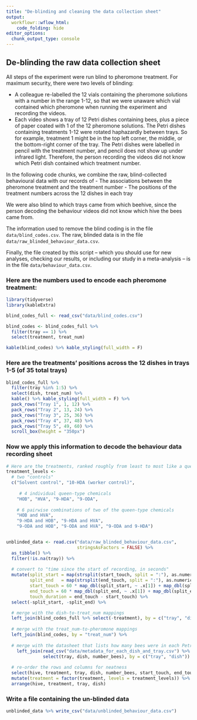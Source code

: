 ```yaml
---
title: "De-blinding and cleaning the data collection sheet"
output: 
  workflowr::wflow_html:
    code_folding: hide 
editor_options:
  chunk_output_type: console
---
```




## De-blinding the raw data collection sheet

All steps of the experiment were run blind to pheromone treatment. For maximum security, there were two levels of blinding: 

- A colleague re-labelled the 12 vials containing the pheromone solutions with a number in the range 1-12, so that we were unaware which vial contained which pheromone when running the experiment and recording the videos.
- Each video shows a tray of 12 Petri dishes containing bees, plus a piece of paper coated with 1 of the 12 pheromone solutions. The Petri dishes containing treatments 1-12 were rotated haphazardly between trays. So for example, treatment 1 might be in the top left corner, the middle, or the bottom-right corner of the tray. The Petri dishes were labelled in pencil with the treatment number, and pencil does not show up under infrared light. Therefore, the person recording the videos did not know which Petri dish contained which treatment number. 

In the following code chunks, we combine the raw, blind-collected behavioural data with our records of
- The associations between the pheromone treatment and the treatment number 
- The positions of the treatment numbers across the 12 dishes in each tray

We were also blind to which trays came from which beehive, since the person decoding the behaviour videos did not know which hive the bees came from.

The information used to remove the blind coding is in the file `data/blind_codes.csv`. The raw, blinded data is in the file `data/raw_blinded_behaviour_data.csv`.

Finally, the file created by this script -- which you should use for new analyses, checking our results, or including our study in a meta-analysis -- is in the file `data/behaviour_data.csv`.


### Here are the numbers used to encode each pheromone treatment:
```r
library(tidyverse)
library(kableExtra)

blind_codes_full <- read_csv("data/blind_codes.csv")

blind_codes <- blind_codes_full %>%
  filter(tray == 1) %>%
  select(treatment, treat_num)

kable(blind_codes) %>% kable_styling(full_width = F)
```

### Here are the treatments' positions across the 12 dishes in trays 1-5 (of 35 total trays)

```r
blind_codes_full %>%
  filter(tray %in% 1:5) %>% 
  select(dish, treat_num) %>%
  kable() %>% kable_styling(full_width = F) %>%
  pack_rows("Tray 1", 1, 12) %>%
  pack_rows("Tray 2", 13, 24) %>%
  pack_rows("Tray 3", 25, 36) %>%
  pack_rows("Tray 4", 37, 48) %>%
  pack_rows("Tray 5", 49, 60) %>%
  scroll_box(height = "350px")
```

### Now we apply this information to decode the behaviour data recording sheet

```r
# Here are the treatments, ranked roughly from least to most like a queen bee
treatment_levels <- 
  # two "controls"
  c("Solvent control", "10-HDA (worker control)", 
    
     # 4 individual queen-type chemicals
    "HOB", "HVA", "9-HDA", "9-ODA",   
    
    # 6 pairwise combinations of two of the queen-type chemicals
    "HOB and HVA",                                
    "9-HDA and HOB", "9-HDA and HVA",
    "9-ODA and HOB", "9-ODA and HVA", "9-ODA and 9-HDA")


unblinded_data <- read.csv("data/raw_blinded_behaviour_data.csv", 
                           stringsAsFactors = FALSE) %>%
  as_tibble() %>%
  filter(!is.na(tray)) %>%
  
  # convert to "time since the start of recording, in seconds"
  mutate(split_start = map(strsplit(start_touch, split = ":"), as.numeric), 
         split_end   = map(strsplit(end_touch, split = ":"), as.numeric),
         start_touch = 60 * map_dbl(split_start, ~ .x[1]) + map_dbl(split_start, ~ .x[2]),
         end_touch = 60 * map_dbl(split_end, ~ .x[1]) + map_dbl(split_end, ~ .x[2]),
         touch_duration = end_touch - start_touch) %>%
  select(-split_start, -split_end) %>%

  # merge with the dish-to-treat_num mappings
  left_join(blind_codes_full %>% select(-treatment), by = c("tray", "dish")) %>%  
  
  # merge with the treat_num-to-pheromone mappings
  left_join(blind_codes, by = "treat_num") %>%        
  
  # merge with the datasheet that lists how many bees were in each Petri dish (usually 5, occasionally 4)
    left_join(read_csv("data/metadata_for_each_dish_and_tray.csv") %>%
              select(tray, dish, number_bees), by = c("tray", "dish")) %>%
  
  # re-order the rows and columns for neatness
  select(hive, treatment, tray, dish, number_bees, start_touch, end_touch, touch_duration, notes) %>%
  mutate(treatment = factor(treatment, levels = treatment_levels)) %>%
  arrange(hive, treatment, tray, dish)
```


### Write a file containing the un-blinded data
```r
unblinded_data %>% write_csv("data/unblinded_behaviour_data.csv")
```

